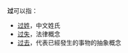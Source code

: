 {{wikt}}
'''过'''可以指：
*[[过姓|过姓]]，中文姓氏
*[[过失|过失]]，法律概念
*[[过去|过去]]，代表已經發生的事物的抽象概念

{{Disambig|cat=一字消歧义}}